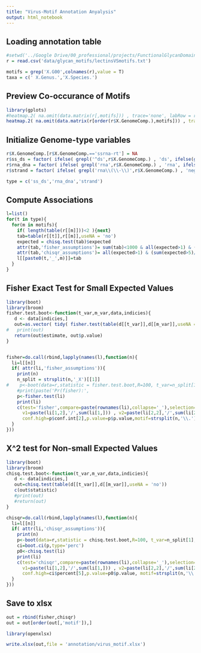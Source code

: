 ```yaml
---
title: "Virus-Motif Annotation Anyalysis"
output: html_notebook
---
```


## Loading annotation table

```r
#setwd('../Google Drive/00_professional/projects/FunctionalGlycanDomain/')
r = read.csv('data/glycan_motifs/lectinsVSmotifs.txt')

motifs = grep('X.G00',colnames(r),value = T)
taxa = c(' X.Genus.','X.Species.')
```

## Preview Co-occurance of Motifs
```r
library(gplots)
#heatmap.2( na.omit(data.matrix(r[,motifs])) , trace='none', labRow = r$X.GenomeComp.)
heatmap.2( na.omit(data.matrix(r[order(r$X.GenomeComp.),motifs])) , trace='none', labRow = r$X.GenomeComp.,Rowv = F)
```


## Initialize Genome-type variables
```r
r$X.GenomeComp.[r$X.GenomeComp.=='ssrna-rt'] = NA
r$ss_ds = factor( ifelse( grepl('^ds',r$X.GenomeComp.) , 'ds', ifelse(grepl('^ss',r$X.GenomeComp.), 'ss', NA)))
r$rna_dna = factor( ifelse( grepl('rna',r$X.GenomeComp.) , 'rna', ifelse(grepl('dna',r$X.GenomeComp.), 'dna', NA)))
r$strand = factor( ifelse( grepl('rna\\(\\-\\)',r$X.GenomeComp.) , 'neg', ifelse(grepl('rna\\(\\+\\)',r$X.GenomeComp.), 'pos', NA)))

type = c('ss_ds','rna_dna','strand')
```

## Compute Associations
```r
l=list()
for(t in type){
  for(m in motifs){
    if( length(table(r[[m]]))<2 ){next}
    tab=table(r[[t]],r[[m]],useNA = 'no')
    expected = chisq.test(tab)$expected
    attr(tab,'fisher_assumptions')= sum(tab)<1000 & all(expected>1) & (sum(expected<5)/prod(dim(expected)))>.2
    attr(tab,'chisqr_assumptions')= all(expected>1) & (sum(expected>5)/prod(dim(expected)))>.8
    l[[paste0(t,'_',m)]]=tab
  }
}
```

## Fisher Exact Test for Small Expected Values
```r
library(boot)
library(broom)
fisher.test.boot<-function(t_var,m_var,data,indicies){
   d <- data[indicies,]
   out=as.vector( tidy( fisher.test(table(d[[t_var]],d[[m_var]],useNA = 'no')) )[1:4] )
#   print(out)
   return(out$estimate, out$p.value)
}


fisher=do.call(rbind,lapply(names(l),function(n){
  li=l[[n]]
  if( attr(li,'fisher_assumptions')){
    print(n)
    n_split = strsplit(n,'_X')[[1]]
#    p<-boot(data=r,statistic = fisher.test.boot,R=100, t_var=n_split[1],m_var=paste0('X',n_split[2]))
    #print(paste('Pr(fisher):',
    p<-fisher.test(li)
    print(li)
    c(test='fisher',compare=paste(rownames(li),collapse='_'),selection=rownames(li)[which.max(c(li[1,2]/sum(li[1,]),li[2,2]/sum(li[2,])))],
      v1=paste(li[1,2],'/',sum(li[1,])) , v2=paste(li[2,2],'/',sum(li[2,])),stat=p$estimate,conf.low=p$conf.int[1],
      conf.high=p$conf.int[2],p.value=p$p.value,motif=strsplit(n,'\\.')[[1]][2])
  }
}))
```

## X^2 test for Non-small Expected Values
```r
library(boot)
library(broom)
chisq.test.boot<-function(t_var,m_var,data,indicies){
   d <- data[indicies,]
   out=chisq.test(table(d[[t_var]],d[[m_var]],useNA = 'no'))
   c(out$statistic)
   #print(out)
   #return(out)
}

chisqr=do.call(rbind,lapply(names(l),function(n){
  li=l[[n]]
  if( attr(li,'chisqr_assumptions')){
    print(n)
    p<-boot(data=r,statistic = chisq.test.boot,R=100, t_var=n_split[1],m_var=paste0('X',n_split[2]))
    ci=boot.ci(p,type='perc')
    p0<-chisq.test(li)
    print(li)
    c(test='chisqr',compare=paste(rownames(li),collapse='_'),selection=rownames(li)[which.max(c(li[1,2]/sum(li[1,]),li[2,2]/sum(li[2,])))],
      v1=paste(li[1,2],'/',sum(li[1,])) , v2=paste(li[2,2],'/',sum(li[2,])),stat=p0$statistic,conf.low=ci$percent[4],
      conf.high=ci$percent[5],p.value=p0$p.value, motif=strsplit(n,'\\.')[[1]][2])
  }
}))
```

## Save to xlsx
```r
out = rbind(fisher,chisqr)
out = out[order(out[,'motif']),]

library(openxlsx)

write.xlsx(out,file = 'annotation/virus_motif.xlsx')
```

